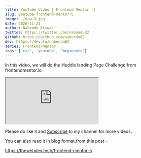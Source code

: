 ```yaml
---
title: YouTube Video | Frontend Mentor -5
slug: youtube-frontend-mentor-5
image: ./new-3.jpg
date: 2020-11-21
author: Nabendu Biswas
twitter: https://twitter.com/nabendu82
github: https://github.com/nabendu82
dev: https://dev.to/nabendu82
series: Frontend-Mentor
tags: ['css', 'youtube', 'beginners']
---
```


In this video, we will do the Huddle landing Page Challenge from frontendmentor.io. 

<div className={styles.resp__container}>

<iframe className={styles.resp__iframe} src="https://www.youtube.com/embed/Ca4FTJSMooE" gesture="media"  allow="encrypted-media" allowfullscreen></iframe>

</div>

Please do like it and [Subscribe](https://www.youtube.com/channel/UCRf7mazcufqZxd2pR3oQJuQ?sub_confirmation=1) to my channel for more videos.

You can also read it in blog format,from this post -

https://thewebdev.tech/frontend-mentor-5


